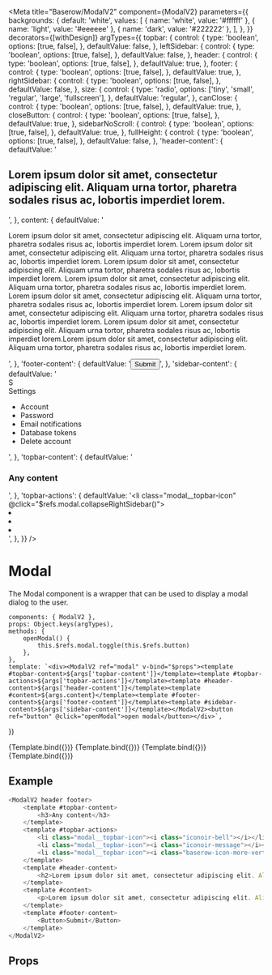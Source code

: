 

<Meta
    title="Baserow/ModalV2"
    component={ModalV2}
    parameters={{
        backgrounds: {
            default: 'white',
            values: [
                { name: 'white', value: '#ffffff' },
                { name: 'light', value: '#eeeeee' },
                { name: 'dark', value: '#222222' },
            ],
        },
    }}
    decorators={[withDesign]}
    argTypes={{
        topbar: {
            control: {
                type: 'boolean',
                options: [true, false],
            },
            defaultValue: false,
        },
        leftSidebar: {
            control: {
                type: 'boolean',
                options: [true, false],
            },
            defaultValue: false,
        },
        header: {
            control: {
                type: 'boolean',
                options: [true, false],
            },
            defaultValue: true,
        },
        footer: {
            control: {
                type: 'boolean',
                options: [true, false],
            },
            defaultValue: true,
        },
        rightSidebar: {
            control: {
                type: 'boolean',
                options: [true, false],
            },
            defaultValue: false,
        },
        size: {
            control: {
                type: 'radio',
                options: ['tiny', 'small', 'regular', 'large', 'fullscreen'],
            },
            defaultValue: 'regular',
        },
        canClose: {
            control: {
                type: 'boolean',
                options: [true, false],
            },
            defaultValue: true,
        },
        closeButton: {
            control: {
                type: 'boolean',
                options: [true, false],
            },
            defaultValue: true,
        },
        sidebarNoScroll: {
            control: {
                type: 'boolean',
                options: [true, false],
            },
            defaultValue: true,
        },
        fullHeight: {
            control: {
                type: 'boolean',
                options: [true, false],
            },
            defaultValue: false,
        },
        'header-content': {
            defaultValue:
                '<h2>Lorem ipsum dolor sit amet, consectetur adipiscing elit. Aliquam urna tortor, pharetra sodales risus ac, lobortis imperdiet lorem.</h2>',
        },
        content: {
            defaultValue:
                '<p>Lorem ipsum dolor sit amet, consectetur adipiscing elit. Aliquam urna tortor, pharetra sodales risus ac, lobortis imperdiet lorem. Lorem ipsum dolor sit amet, consectetur adipiscing elit. Aliquam urna tortor, pharetra sodales risus ac, lobortis imperdiet lorem. Lorem ipsum dolor sit amet, consectetur adipiscing elit. Aliquam urna tortor, pharetra sodales risus ac, lobortis imperdiet lorem. Lorem ipsum dolor sit amet, consectetur adipiscing elit. Aliquam urna tortor, pharetra sodales risus ac, lobortis imperdiet lorem. Lorem ipsum dolor sit amet, consectetur adipiscing elit. Aliquam urna tortor, pharetra sodales risus ac, lobortis imperdiet lorem. Lorem ipsum dolor sit amet, consectetur adipiscing elit. Aliquam urna tortor, pharetra sodales risus ac, lobortis imperdiet lorem. Lorem ipsum dolor sit amet, consectetur adipiscing elit. Aliquam urna tortor, pharetra sodales risus ac, lobortis imperdiet lorem.Lorem ipsum dolor sit amet, consectetur adipiscing elit. Aliquam urna tortor, pharetra sodales risus ac, lobortis imperdiet lorem.</p>',
        },
        'footer-content': {
            defaultValue: '<Button>Submit</Button>',
        },
        'sidebar-content': {
            defaultValue:
                '<div class="modal-sidebar__head"><div class="avatar avatar--rounded avatar--large avatar--blue"><span class="avatar__initials">S</span></div> <div class="modal-sidebar__head-name">Settings</div></div><ul class="modal-sidebar__nav"><li><a class="modal-sidebar__nav-link active"><i class="modal-sidebar__nav-icon iconoir-user"></i>Account</a></li><li><a class="modal-sidebar__nav-link"><i class="modal-sidebar__nav-icon iconoir-lock"></i>Password</a></li><li><a class="modal-sidebar__nav-link"><i class="modal-sidebar__nav-icon iconoir-mail"></i>Email notifications</a></li><li><a class="modal-sidebar__nav-link"><i class="modal-sidebar__nav-icon iconoir-key-alt-plus"></i>Database tokens</a></li><li><a class="modal-sidebar__nav-link"><i class="modal-sidebar__nav-icon iconoir-cancel"></i>Delete account</a></li></ul>',
        },
        'topbar-content': {
            defaultValue: '<h3 class="margin-bottom-0">Any content</h3>',
        },
        'topbar-actions': {
            defaultValue:
                '<li class="modal__topbar-icon" @click="$refs.modal.collapseRightSidebar()"><i class="iconoir-fast-arrow-right"></i></li><li class="modal__topbar-icon"><i class="iconoir-bell"></i></li><li class="modal__topbar-icon"><i class="iconoir-message"></i></li><li class="modal__topbar-icon"><i class="baserow-icon-more-vertical"></i></li>',
        },
    }}
/>

# Modal

The Modal component is a wrapper that can be used to display a modal dialog to the user.

    components: { ModalV2 },
    props: Object.keys(argTypes),
    methods: {
        openModal() {
            this.$refs.modal.toggle(this.$refs.button)
        },
    },
    template: `<div><ModalV2 ref="modal" v-bind="$props"><template #topbar-content>${args['topbar-content']}</template><template #topbar-actions>${args['topbar-actions']}</template><template #header-content>${args['header-content']}</template><template #content>${args.content}</template><template #footer-content>${args['footer-content']}</template><template #sidebar-content>${args['sidebar-content']}</template></ModalV2><button ref="button" @click="openModal">open modal</button></div>`,
})

<Canvas>
    <Story name="Simple" args={{}}>
        {Template.bind({})}
    </Story>
    <Story
        name="Left sidebar"
        args={{
            leftSidebar: true,
        }}
    >
        {Template.bind({})}
    </Story>
    <Story
        name="Right sidebar"
        args={{
            rightSidebar: true,
        }}
    >
        {Template.bind({})}
    </Story>
    <Story
        name="Topbar"
        args={{
            topbar: true,
            rightSidebar: true,
        }}
    >
        {Template.bind({})}
    </Story>
</Canvas>

## Example

```javascript
<ModalV2 header footer>
    <template #topbar-content>
        <h3>Any content</h3>
    </template>
    <template #topbar-actions>
        <li class="modal__topbar-icon"><i class="iconoir-bell"></i></li>
        <li class="modal__topbar-icon"><i class="iconoir-message"></i></li>
        <li class="modal__topbar-icon"><i class="baserow-icon-more-vertical"></i></li>
    </template>
    <template #header-content>
        <h2>Lorem ipsum dolor sit amet, consectetur adipiscing elit. Aliquam urna tortor, pharetra sodales risus ac, lobortis imperdiet lorem.</h2>
    </template>
    <template #content>
        <p>Lorem ipsum dolor sit amet, consectetur adipiscing elit. Aliquam urna tortor, pharetra sodales risus ac, lobortis imperdiet lorem.</p>
    </template>
    <template #footer-content>
        <Button>Submit</Button>
    </template>
</ModalV2>
```

## Props

<Props of={ModalV2} />
